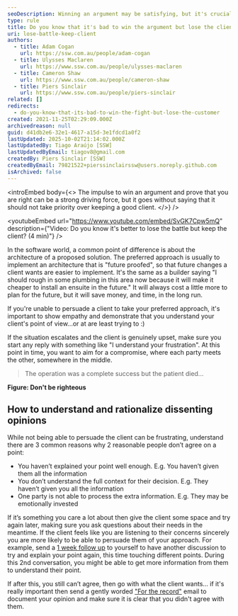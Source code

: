 ```yaml
---
seoDescription: Winning an argument may be satisfying, but it's crucial to prioritize keeping a good client even when you don't see eye-to-eye.
type: rule
title: Do you know that it's bad to win the argument but lose the client?
uri: lose-battle-keep-client
authors:
  - title: Adam Cogan
    url: https://ssw.com.au/people/adam-cogan
  - title: Ulysses Maclaren
    url: https://www.ssw.com.au/people/ulysses-maclaren
  - title: Cameron Shaw
    url: https://www.ssw.com.au/people/cameron-shaw
  - title: Piers Sinclair
    url: https://www.ssw.com.au/people/piers-sinclair
related: []
redirects:
  - do-you-know-that-its-bad-to-win-the-fight-but-lose-the-customer
created: 2021-11-25T02:29:09.000Z
archivedreason: null
guid: d41db2e6-32e1-4617-a15d-3e1fdcd1a0f2
lastUpdated: 2025-10-02T21:14:02.000Z
lastUpdatedBy: Tiago Araújo [SSW]
lastUpdatedByEmail: tiagov8@gmail.com
createdBy: Piers Sinclair [SSW]
createdByEmail: 79821522+pierssinclairssw@users.noreply.github.com
isArchived: false
---
```


<introEmbed
  body={<>
The impulse to win an argument and prove that you are right can be a strong driving force, but it goes without saying that it should not take priority over keeping a good client.
  </>}
/>

<youtubeEmbed url="https://www.youtube.com/embed/SvGK7Cpw5mQ" description={"Video: Do you know it's better to lose the battle but keep the client? (4 min)"} />


In the software world, a common point of difference is about the architecture of a proposed solution. The preferred approach is usually to implement an architecture that is "future proofed", so that future changes a client wants are easier to implement. It's the same as a builder saying "I should rough in some plumbing in this area now because it will make it cheaper to install an ensuite in the future." It will always cost a little more to plan for the future, but it will save money, and time, in the long run.

If you're unable to persuade a client to take your preferred approach, it's important to show empathy and demonstrate that you understand your client's point of view...or at are least trying to :)

If the situation escalates and the client is genuinely upset, make sure you start any reply with something like "I understand your frustration". At this point in time, you want to aim for a compromise, where each party meets the other, somewhere in the middle.

> The operation was a complete success but the patient died...

**Figure: Don't be righteous**

## How to understand and rationalize dissenting opinions

While not being able to persuade the client can be frustrating, understand there are 3 common reasons why 2 reasonable people don’t agree on a point:

* You haven’t explained your point well enough. E.g. You haven’t given them all the information
* You don’t understand the full context for their decision. E.g. They haven’t given you all the information
* One party is not able to process the extra information. E.g. They may be emotionally invested

If it’s something you care a lot about then give the client some space and try again later, making sure you ask questions about their needs in the meantime. If the client feels like you are listening to their concerns sincerely you are more likely to be able to persuade them of your approach. For example, send a [1 week follow up](/do-you-follow-up-emails-effectively) to yourself to have another discussion to try and explain your point again, this time touching different points. During this 2nd conversation, you might be able to get more information from them to understand their point.

If after this, you still can’t agree, then go with what the client wants... if it's really important then send a gently worded ["For the record"](/send-a-for-the-record-email-when-you-disagree) email to document your opinion and make sure it is clear that you didn't agree with them.
